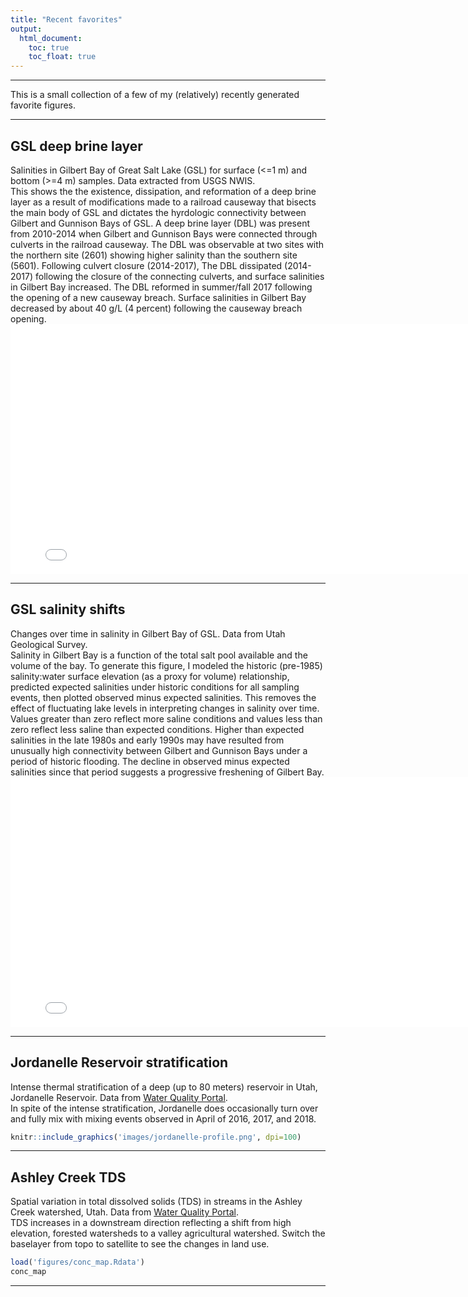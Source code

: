```yaml
---
title: "Recent favorites"
output:
  html_document:
    toc: true  
    toc_float: true
---
```


<style type="text/css">
.leaflet .legend i{
	border-radius: 50%;
	width: 10px;
	height: 10px;
	margin-top: 4px;
}
</style>


----

This is a small collection of a few of my (relatively) recently generated favorite figures. 

----

## GSL deep brine layer
Salinities in Gilbert Bay of Great Salt Lake (GSL) for surface (<=1 m) and bottom (>=4 m) samples. Data extracted from USGS NWIS.  
This shows the the existence, dissipation, and reformation of a deep brine layer as a result of modifications made to a 
railroad causeway that bisects the main body of GSL and dictates the hyrdologic connectivity between Gilbert and Gunnison Bays of GSL. 
A deep brine layer (DBL) was present from 2010-2014 when Gilbert and Gunnison Bays were connected through culverts in the railroad causeway. 
The DBL was observable at two sites with the northern site (2601) showing higher salinity than the southern site (5601). 
Following culvert closure (2014-2017), The DBL dissipated (2014-2017) following the closure of the connecting culverts, and surface salinities in Gilbert Bay increased. The DBL reformed in summer/fall 2017 following the opening of a new causeway breach. 
Surface salinities in Gilbert Bay decreased by about 40 g/L (4 percent) following the causeway breach opening.  
<iframe src="figures/gsl_sal_ts.html" style="height:400px;width:800px;border: none;}"></iframe>  

----

## GSL salinity shifts
Changes over time in salinity in Gilbert Bay of GSL. Data from Utah Geological Survey.  
Salinity in Gilbert Bay is a function of the total salt pool available and the volume of the bay. To generate this figure, I modeled the historic (pre-1985) 
salinity:water surface elevation (as a proxy for volume) relationship, predicted expected salinities under historic conditions for all sampling events, then plotted observed minus expected salinities. This removes the effect of fluctuating lake 
levels in interpreting changes in salinity over time. Values greater than zero reflect more saline conditions and values less than zero reflect less saline than expected conditions. 
Higher than expected salinities in the late 1980s and early 1990s may have resulted from unusually high connectivity between Gilbert and Gunnison Bays under a period of historic flooding. The decline in observed minus expected salinities since 
that period suggests a progressive freshening of Gilbert Bay.  
<iframe src="figures/sal_dev_ts.html" style="height:400px;width:800px;border: none;}"></iframe>  


----


## Jordanelle Reservoir stratification
Intense thermal stratification of a deep (up to 80 meters) reservoir in Utah, Jordanelle Reservoir. Data from [Water Quality Portal](https://www.waterqualitydata.us/){target="_blank"}.  
In spite of the intense stratification, Jordanelle does occasionally turn over and fully mix with mixing events observed in 
April of 2016, 2017, and 2018.   
```r
knitr::include_graphics('images/jordanelle-profile.png', dpi=100)
```


----


## Ashley Creek TDS
Spatial variation in total dissolved solids (TDS) in streams in the Ashley Creek watershed, Utah. Data from [Water Quality Portal](https://www.waterqualitydata.us/){target="_blank"}.  
TDS increases in a downstream direction reflecting a shift from high elevation, forested watersheds to a valley agricultural watershed. Switch the baselayer from topo to satellite to see the changes in land use.   
```r
load('figures/conc_map.Rdata')
conc_map
```

----


